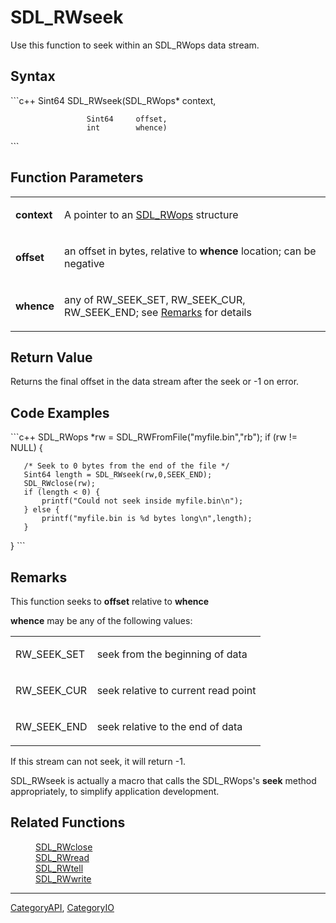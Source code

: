 <!-- pragma section-numbers off -->
<!-- pragma disable-camelcase -->

= SDL_RWseek =
Use this function to seek within an SDL_RWops data stream.


== Syntax ==
```c++
Sint64 SDL_RWseek(SDL_RWops* context,
                  Sint64     offset,
                  int        whence)
```

== Function Parameters ==
{|
|'''context'''
|A pointer to an [[SDL_RWops]] structure
|-
|'''offset'''
|an offset in bytes, relative to '''whence''' location; can be negative
|-
|'''whence'''
|any of RW_SEEK_SET, RW_SEEK_CUR, RW_SEEK_END; see [[#whence|Remarks]] for details
|}

== Return Value ==
Returns the final offset in the data stream after the seek or -1 on error.

== Code Examples ==
```c++
SDL_RWops *rw = SDL_RWFromFile("myfile.bin","rb");
if (rw != NULL) {
    /* Seek to 0 bytes from the end of the file */
    Sint64 length = SDL_RWseek(rw,0,SEEK_END);
    SDL_RWclose(rw);
    if (length < 0) {
        printf("Could not seek inside myfile.bin\n");
    } else {
        printf("myfile.bin is %d bytes long\n",length);
    }
}
```

== Remarks ==
This function seeks to '''offset''' relative to '''whence'''

<span id="whence"></span>'''whence''' may be any of the following values:
{|
|RW_SEEK_SET
|seek from the beginning of data
|-
|RW_SEEK_CUR
|seek relative to current read point
|-
|RW_SEEK_END
|seek relative to the end of data
|}

If this stream can not seek, it will return -1.

SDL_RWseek is actually a macro that calls the SDL_RWops's '''seek''' method appropriately, to simplify application development.

== Related Functions ==
:[[SDL_RWclose]]
:[[SDL_RWread]]
:[[SDL_RWtell]]
:[[SDL_RWwrite]]

----
[[CategoryAPI]], [[CategoryIO]]
